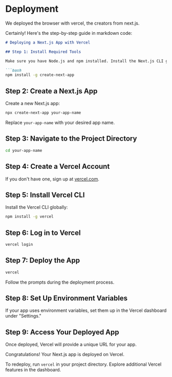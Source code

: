 # Deployment
We deployed the browser with vercel, the creators from next.js.

Certainly! Here's the step-by-step guide in markdown code:

```markdown
# Deploying a Next.js App with Vercel

## Step 1: Install Required Tools

Make sure you have Node.js and npm installed. Install the Next.js CLI globally:

```bash
npm install -g create-next-app
```

## Step 2: Create a Next.js App

Create a new Next.js app:

```bash
npx create-next-app your-app-name
```

Replace `your-app-name` with your desired app name.

## Step 3: Navigate to the Project Directory

```bash
cd your-app-name
```

## Step 4: Create a Vercel Account

If you don't have one, sign up at [vercel.com](https://vercel.com/).

## Step 5: Install Vercel CLI

Install the Vercel CLI globally:

```bash
npm install -g vercel
```

## Step 6: Log in to Vercel

```bash
vercel login
```

## Step 7: Deploy the App

```bash
vercel
```

Follow the prompts during the deployment process.

## Step 8: Set Up Environment Variables

If your app uses environment variables, set them up in the Vercel dashboard under "Settings."

## Step 9: Access Your Deployed App

Once deployed, Vercel will provide a unique URL for your app.

Congratulations! Your Next.js app is deployed on Vercel.

To redeploy, run `vercel` in your project directory. Explore additional Vercel features in the dashboard.
```
